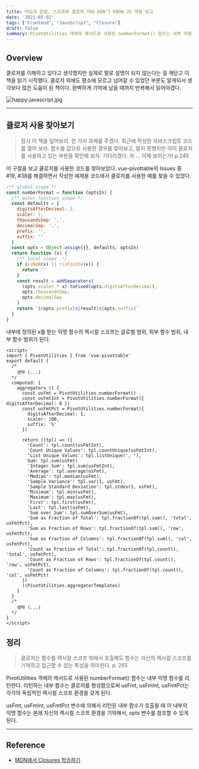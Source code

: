```yaml
---
title: 타입과 문법, 스코프와 클로저 YOU DON'T KNOW JS 책을 읽고
date: '2021-05-02'
tags: ["Frontend", "JavaScript", "Closure"]
draft: false
summary: PivotUtilities 객체의 메서드로 사용된 numberFormat() 함수는 내부 익명 함수를 리턴한다. 리턴하는 내부 함수는 클로저를 형성함으로써 usFmt, usFmInt, usFmtPct는 각각의 독립적인 렉시컬 스코프 환경을 갖게 된다.
---
```


<TOCInline toc={props.toc} exclude="Overview" toHeading={2,3} asDisclosure/>

## Overview

클로저를 이해하고 있다고 생각했지만 실제로 말로 설명이 되지 않는다는 걸 깨닫고 이 책을 읽기 시작했다. 클로저 외에도 평소에 모르고 넘어갈 수 있었던 부분도 알게되서 생각보다 많은 도움이 된 책이다. 완벽하게 기억에 남을 때까지 반복해서 읽어야겠다.

![happy-javascript.jpg](/static/images/posts/2021/05/02/happy-javascript.jpg)

---

## 클로저 사용 찾아보기

> 잠시 이 책을 덮어보라. 한 가지 과제를 주겠다. 최근에 작성한 자바스크립트 코드를 열어 보라. 함수를 값으로 사용한 경우를 찾아보고, 알지 못했지만 이미 클로저를 사용하고 있는 부분을 확인해 보자. 기다리겠다. 자 ... 이제 보이는가! p.245

이 구절을 보고 클로저를 사용한 코드를 찾아보았다. vue-pivottable의 Issues 중 #19, #38를 해결하면서 작성한 예제용 코드에서 클로저를 사용한 예를 찾을 수 있었다.


```js:/src/helper/utils.js
/** global scope */
const numberFormat = function (optsIn) {
  /** outer function scope */
  const defaults = {
    digitsAfterDecimal: 2,
    scaler: 1,
    thousandsSep: ',',
    decimalSep: '.',
    prefix: '',
    suffix: ''
  }
  const opts = Object.assign({}, defaults, optsIn)
  return function (x) {
    /** local scope  */
    if (isNaN(x) || !isFinite(x)) {
      return ''
    }
    const result = addSeparators(
      (opts.scaler * x).toFixed(opts.digitsAfterDecimal),
      opts.thousandsSep,
      opts.decimalSep
    )
    return `${opts.prefix}${result}${opts.suffix}`
  }
}
```

내부에 정의된 x를 받는 익명 함수의 렉시컬 스코프는 글로벌 범위, 외부 함수 범위, 내부 함수 범위가 된다.

```html:/demo/example-vue-cli3/src/App.vue
<script>
import { PivotUtilities } from 'vue-pivottable'
export default {
  /*
    생략 (...)
  */
  computed: {
    aggregators () {
      const usFmt = PivotUtilities.numberFormat()
      const usFmtInt = PivotUtilities.numberFormat({ digitsAfterDecimal: 0 })
      const usFmtPct = PivotUtilities.numberFormat({
        digitsAfterDecimal: 1,
        scaler: 100,
        suffix: '%'
      })

      return ((tpl) => ({
        'Count': tpl.count(usFmtInt),
        'Count Unique Values': tpl.countUnique(usFmtInt),
        'List Unique Values': tpl.listUnique(', '),
        Sum: tpl.sum(usFmt)
        'Integer Sum': tpl.sum(usFmtInt),
        'Average': tpl.average(usFmt),
        'Median': tpl.median(usFmt),
        'Sample Variance': tpl.var(1, usFmt),
        'Sample Standard Deviation': tpl.stdev(1, usFmt),
        'Minimum': tpl.min(usFmt),
        'Maximum': tpl.max(usFmt),
        'First': tpl.first(usFmt),
        'Last': tpl.last(usFmt),
        'Sum over Sum': tpl.sumOverSum(usFmt),
        'Sum as Fraction of Total': tpl.fractionOf(tpl.sum(), 'total', usFmtPct),
        'Sum as Fraction of Rows': tpl.fractionOf(tpl.sum(), 'row', usFmtPct),
        'Sum as Fraction of Columns': tpl.fractionOf(tpl.sum(), 'col', usFmtPct),
        'Count as Fraction of Total': tpl.fractionOf(tpl.count(), 'total', usFmtPct),
        'Count as Fraction of Rows': tpl.fractionOf(tpl.count(), 'row', usFmtPct),
        'Count as Fraction of Columns': tpl.fractionOf(tpl.count(), 'col', usFmtPct)
      })
      )(PivotUtilities.aggregatorTemplates)
    }
  }
  /*
    생략 (...)
  */
}
</script>

```

## 정리

> 클로저는 함수를 렉시컬 스코프 밖에서 호출해도 함수는 자신의 렉시컬 스코프를 기억하고 접근할 수 있는 특성을 의미한다. p. 255

PivotUtilities 객체의 메서드로 사용된 numberFormat() 함수는 내부 익명 함수를 리턴한다. 리턴하는 내부 함수는 클로저를 형성함으로써 usFmt, usFmInt, usFmtPct는 각각의 독립적인 렉시컬 스코프 환경을 갖게 된다.

usFmt, usFmInt, usFmtPct 변수에 의해서 리턴된 내부 함수가 호출될 때 이 내부의 익명 함수는 본래 자신의 렉시컬 스코프 환경을 기억해서, opts 변수를 참조할 수 있게 된다.

---

## Reference

- [MDN에서 Closures 학습하기](https://developer.mozilla.org/ko/docs/Web/JavaScript/Closures)
